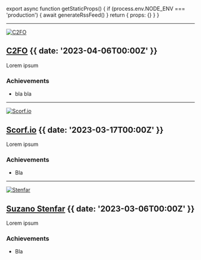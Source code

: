 
export async function getStaticProps() {
  if (process.env.NODE_ENV === 'production') {
    await generateRssFeed()
  }
  return { props: {} }
}

---

[![C2FO](@/images/c2fo-logo.svg 'C2FO Logo')](https://c2fo.com/)

## [C2FO](https://c2fo.com/) {{ date: '2023-04-06T00:00Z' }}

Lorem ipsum

### <SparkleIcon /> Achievements

- bla bla

---

[![Scorf.io](@/images/scorf-logo.png 'Scorf.io Logo')](https://scorf.io/)

## [Scorf.io](https://scorf.io/) {{ date: '2023-03-17T00:00Z' }}

Lorem ipsum

### <SparkleIcon /> Achievements

- Bla

---

[![Stenfar](@/images/stenfar-logo.png 'Stenfar Logo')](https://www.stenfar.com.ar/)
![]()

## [Suzano Stenfar](https://www.stenfar.com.ar/) {{ date: '2023-03-06T00:00Z' }}

Lorem ipsum

### <SparkleIcon /> Achievements

- Bla
